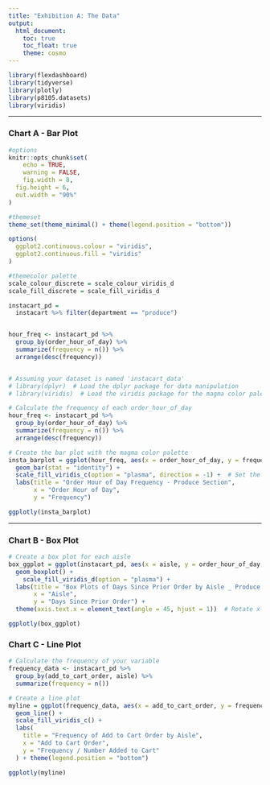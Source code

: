```yaml
---
title: "Exhibition A: The Data"
output: 
  html_document:
    toc: true
    toc_float: true
    theme: cosmo
---
```


```r
library(flexdashboard)
library(tidyverse)
library(plotly)
library(p8105.datasets)
library(viridis)
```

-----------------------------------------------------------------------

### Chart A - Bar Plot

```r
#options
knitr::opts_chunk$set(
	echo = TRUE,
	warning = FALSE,
	fig.width = 8, 
  fig.height = 6,
  out.width = "90%"
)

#themeset
theme_set(theme_minimal() + theme(legend.position = "bottom"))

options(
  ggplot2.continuous.colour = "viridis",
  ggplot2.continuous.fill = "viridis"
)

#themecolor palette
scale_colour_discrete = scale_colour_viridis_d
scale_fill_discrete = scale_fill_viridis_d

```

```r

instacart_pd = 
  instacart %>% filter(department == "produce")


hour_freq <- instacart_pd %>%
  group_by(order_hour_of_day) %>%
  summarize(frequency = n()) %>%
  arrange(desc(frequency))


# Assuming your dataset is named 'instacart_data'
# library(dplyr)  # Load the dplyr package for data manipulation
# library(viridis)  # Load the viridis package for the magma color palette

# Calculate the frequency of each order_hour_of_day
hour_freq <- instacart_pd %>%
  group_by(order_hour_of_day) %>%
  summarize(frequency = n()) %>%
  arrange(desc(frequency))

# Create the bar plot with the magma color palette
insta_barplot = ggplot(hour_freq, aes(x = order_hour_of_day, y = frequency, fill = frequency)) +
  geom_bar(stat = "identity") +
  scale_fill_viridis_c(option = "plasma", direction = -1) +  # Set the magma color palette
  labs(title = "Order Hour of Day Frequency - Produce Section",
       x = "Order Hour of Day",
       y = "Frequency")

ggplotly(insta_barplot)


```


-----------------------------------------------------------------------

### Chart B - Box Plot

```r

# Create a box plot for each aisle
box_ggplot = ggplot(instacart_pd, aes(x = aisle, y = order_hour_of_day, fill = aisle)) +
  geom_boxplot() +
    scale_fill_viridis_d(option = "plasma") +
  labs(title = "Box Plots of Days Since Prior Order by Aisle _ Produce Section",
       x = "Aisle",
       y = "Days Since Prior Order") +
  theme(axis.text.x = element_text(angle = 45, hjust = 1))  # Rotate x-axis labels for better readability

ggplotly(box_ggplot)
```

### Chart C - Line Plot 


```r

# Calculate the frequency of your variable
frequency_data <- instacart_pd %>%
  group_by(add_to_cart_order, aisle) %>%
  summarize(frequency = n())

# Create a line plot
myline = ggplot(frequency_data, aes(x = add_to_cart_order, y = frequency, color = aisle)) +
  geom_line() +
  scale_fill_viridis_c() +
  labs(
    title = "Frequency of Add to Cart Order by Aisle",
    x = "Add to Cart Order",
    y = "Frequency / Number Added to Cart"
  ) + theme(legend.position = "bottom") 

ggplotly(myline)
```

